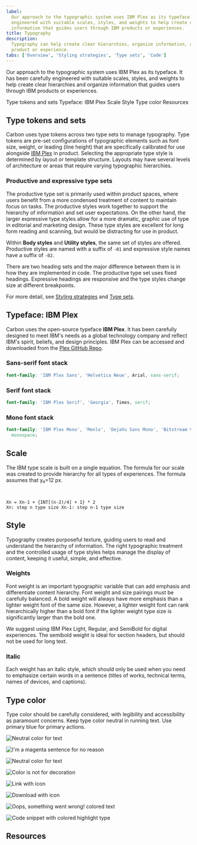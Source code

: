 ```yaml
---
label:
  Our approach to the typographic system uses IBM Plex as its typeface. It has been carefully
  engineered with suitable scales, styles, and weights to help create clear hierarchies and organize
  information that guides users through IBM products or experiences.
title: Typography
description:
  Typography can help create clear hierarchies, organize information, and guide users through a
  product or experience.
tabs: ['Overview', 'Styling strategies', 'Type sets', 'Code']
---
```


<PageDescription>

Our approach to the typographic system uses IBM Plex as its typeface. It has been carefully
engineered with suitable scales, styles, and weights to help create clear hierarchies and organize
information that guides users through IBM products or experiences.

</PageDescription>

<AnchorLinks>

<AnchorLink>Type tokens and sets</AnchorLink>
<AnchorLink>Typeface: IBM Plex</AnchorLink>
<AnchorLink>Scale</AnchorLink>
<AnchorLink>Style</AnchorLink>
<AnchorLink>Type color</AnchorLink>
<AnchorLink>Resources</AnchorLink>

</AnchorLinks>

## Type tokens and sets

Carbon uses type tokens across two type sets to manage typography. Type tokens are pre-set
configurations of typographic elements such as font size, weight, or leading (line height) that are
specifically calibrated for use alongside [IBM Plex](http://ibm.com/plex) in product. Selecting the
appropriate type style is determined by layout or template structure. Layouts may have several
levels of architecture or areas that require varying typographic hierarchies.

### Productive and expressive type sets

The productive type set is primarily used within product spaces, where users benefit from a more
condensed treatment of content to maintain focus on tasks. The productive styles work together to
support the hierarchy of information and set user expectations. On the other hand, the larger
expressive type styles allow for a more dramatic, graphic use of type in editorial and marketing
design. These type styles are excellent for long form reading and scanning, but would be distracting
for use in product.

Within **Body styles** and **Utility styles**, the same set of styles are offered. Productive styles
are named with a suffix of `-01` and expressive style names have a suffix of `-02`.

There are two heading sets and the major difference between them is in how they are implemented in
code. The productive type set uses fixed headings. Expressive headings are responsive and the type
styles change size at different breakpoints.

For more detail, see [Styling strategies](/assets/guidelines/typography/styling-strategies/) and
[Type sets](/assets/guidelines/typography/type-sets/).

## Typeface: IBM Plex

Carbon uses the open-source typeface **IBM Plex**. It has been carefully designed to meet IBM's
needs as a global technology company and reflect IBM's spirit, beliefs, and design principles. IBM
Plex can be accessed and downloaded from the [Plex GitHub Repo](https://github.com/ibm/plex).

<TypeWeight type="types" />

### Sans-serif font stack

```scss
font-family: 'IBM Plex Sans', 'Helvetica Neue', Arial, sans-serif;
```

### Serif font stack

```scss
font-family: 'IBM Plex Serif', 'Georgia', Times, serif;
```

### Mono font stack

```scss
font-family: 'IBM Plex Mono', 'Menlo', 'DejaVu Sans Mono', 'Bitstream Vera Sans Mono', Courier,
  monospace;
```

## Scale

The IBM type scale is built on a single equation. The formula for our scale was created to provide
hierarchy for all types of experiences. The formula assumes that y₀=12 px.

<br />

<TypeScaleTable />

```
Xn = Xn-1 + {INT[(n-2)/4] + 1} * 2
Xn: step n type size Xn-1: step n-1 type size
```

## Style

Typography creates purposeful texture, guiding users to read and understand the hierarchy of
information. The right typographic treatment and the controlled usage of type styles helps manage
the display of content, keeping it useful, simple, and effective.

### Weights

Font weight is an important typographic variable that can add emphasis and differentiate content
hierarchy. Font weight and size pairings must be carefully balanced. A bold weight will always have
more emphasis than a lighter weight font of the same size. However, a lighter weight font can rank
hierarchically higher than a bold font if the lighter weight type size is significantly larger than
the bold one.

We suggest using IBM Plex Light, Regular, and SemiBold for digital experiences. The semibold weight
is ideal for section headers, but should not be used for long text.

<TypeWeight />

### Italic

Each weight has an italic style, which should only be used when you need to emphasize certain words
in a sentence (titles of works, technical terms, names of devices, and captions).

<TypeWeight type="italic" />

## Type color

Type color should be carefully considered, with legibility and accessibility as paramount concerns.
Keep type color neutral in running text. Use primary blue for primary actions.

<DoDontRow>
<DoDont>

![Neutral color for text](/guidelines/typography/Typography_overview_Type-color-1.svg)

</DoDont>
<DoDont type="dont">

![I'm a magenta sentence for no reason](/guidelines/typography/Typography_overview_Type-color-2.svg)

</DoDont>
</DoDontRow>

<DoDontRow>
<DoDont color="dark">

![Neutral color for text](/guidelines/typography/Typography_overview_Type-color-3.svg)

</DoDont>
<DoDont type="dont" color="dark">

![Color is not for decoration](/guidelines/typography/Typography_overview_Type-color-4.svg)

</DoDont>
</DoDontRow>

<DoDontRow>
<DoDont caption="Core blue colors are used for text links and primary actions">

![Link with icon](/guidelines/typography/Typography_overview_Type-color-5.svg)

</DoDont>
<DoDont caption="Secondary actions use Gray 100 and icons">

![Download with icon](/guidelines/typography/Typography_overview_Type-color-6.svg)

</DoDont>
</DoDontRow>

<DoDontRow>
<DoDont caption="Other use cases for colored type are code snippets, warnings, alerts, etc.">

![Oops, something went wrong! colored text](/guidelines/typography/Typography_overview_Type-color-7.svg)

</DoDont>
<DoDont>

![Code snippet with colored highlight type](/guidelines/typography/Typography_overview_Type-color-8.svg)

</DoDont>
</DoDontRow>

## Resources

<Row className="resource-card-group">
<Column colMd={4} colLg={4} noGutterSm>
  <ResourceCard
    subTitle="Get the latest IBM Plex™ download on GitHub"
    href="https://github.com/ibm/plex/releases/latest"
    >

<MdxIcon name="github" />

  </ResourceCard>
</Column>
<Column colMd={4} colLg={4}  noGutterSm>
  <ResourceCard
    subTitle="Visit the IBM Plex™ website to learn more"
    href="https://www.ibm.com/plex/"
    >

  </ResourceCard>
</Column>
<Column colMd={4} colLg={4} noGutterSm>
  <ResourceCard
    subTitle="Elements package: Type"
    href="https://github.com/carbon-design-system/carbon/tree/v10/packages/type"
    >

<MdxIcon name="github" />

  </ResourceCard>
</Column>
<Column colMd={4} colLg={4}  noGutterSm>
  <ResourceCard
    subTitle="Type package preview"
    href="https://github.com/carbon-design-system/carbon/tree/v10/packages/type"
    >

<MdxIcon name="codesandbox" />

 </ResourceCard>
</Column>
</Row>
